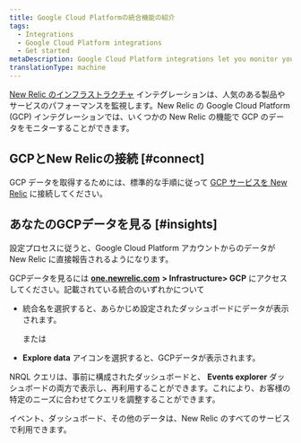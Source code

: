 ```yaml
---
title: Google Cloud Platformの統合機能の紹介
tags:
  - Integrations
  - Google Cloud Platform integrations
  - Get started
metaDescription: Google Cloud Platform integrations let you monitor your GCP data in New Relic.
translationType: machine
---
```


[New Relic のインフラストラクチャ](/docs/infrastructure/new-relic-infrastructure/getting-started/introduction-new-relic-infrastructure) インテグレーションは、人気のある製品やサービスのパフォーマンスを監視します。New Relic の Google Cloud Platform (GCP) インテグレーションでは、いくつかの New Relic の機能で GCP のデータをモニターすることができます。

## GCPとNew Relicの接続 [#connect]

GCP データを取得するためには、標準的な手順に従って [GCP サービスを New Relic](/docs/infrastructure/gcp-integrations) に接続してください。

## あなたのGCPデータを見る [#insights]

設定プロセスに従うと、Google Cloud Platform アカウントからのデータが New Relic に直接報告されるようになります。

GCPデータを見るには [**one.newrelic.com**](http://one.newrelic.com) **> Infrastructure> GCP** にアクセスしてください。記載されている統合のいずれかについて

* 統合名を選択すると、あらかじめ設定されたダッシュボードにデータが表示されます。

  または

* **Explore data** <Icon name="fe-database"/>アイコンを選択すると、GCPデータが表示されます。

NRQL クエリは、事前に構成されたダッシュボードと、 **Events explorer** ダッシュボードの両方で表示し、再利用することができます。これにより、お客様の特定のニーズに合わせてクエリを調整することができます。

イベント、ダッシュボード、その他のデータは、New Relic のすべてのサービスで利用できます。

